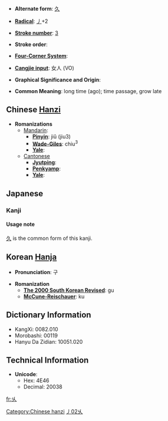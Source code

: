 * '''Alternate form''': [[久]]

* '''[[Wiktionary:Chinese radical index| Radical]]''': [[Wiktionary:Chinese radical index 丿|丿]]+2

* '''[[Wiktionary:Chinese total strokes index|Stroke number]]''': [[Wiktionary:Chinese total strokes index 3|3]]

* '''Stroke order''': 

* '''[[Wiktionary:Chinese four corner index|Four-Corner System]]''': 

* '''[[Wiktionary:Chinese Cangjie index|Cangjie input]]''': 女人 (VO)

* '''Graphical Significance and Origin''': 

* '''Common Meaning''': long time (ago); time passage, grow late


== Chinese [[Hanzi]] ==

* '''Romanizations'''
** [[Mandarin]]:
*** '''[[Pinyin]]''': jiǔ (jiu3)
*** '''[[Wade-Giles]]''': chiu<sup>3</sup>
*** '''[[Yale]]''': 
**[[Cantonese]]
***'''[[Jyutping]]''':
***'''[[Penkyamp]]''': 
***'''[[Yale]]''': 



==Japanese==
===Kanji===
{{kanji|[[きゅう]] ([[kyū]]), [[く]] ([[ku]])|[[ひさしい]] ([[hisashii]])}}
====Usage note====
[[久]] is the common form of this kanji.


== Korean [[Hanja]] ==

* '''Pronunciation''': 구

* '''Romanization'''
** '''[[The 2000 South Korean Revised Romanization|The 2000 South Korean Revised]]''': gu
** '''[[McCune-Reischauer]]''': ku


== Dictionary Information ==

* KangXi: 0082.010
* Morobashi: 00119
* Hanyu Da Zidian: 10051.020

== Technical Information ==

* '''Unicode''':
** Hex: 4E46
** Decimal: 20038

[[Category:Chinese hanzi]]
[[Category:Japanese kanji|丿02乆]]

[[fr:乆]]